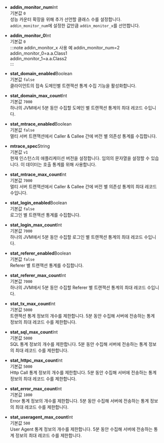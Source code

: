 * **addin_monitor_num**<span class='type'>Int</span><br/>
기본값 `0`<br/>
성능 카운터 확장을 위해 추가 선언할 클래스 수를 설정합니다. `addin_monitor_num`에 설정한 값만큼 `addin_monitor_x`를 선언합니다.

* **addin_monitor_0**<span class='type'>Int</span><br/>
    기본값 `0`<br/>
:::note addin_monitor_x 사용 예
addin_monitor_num=2<br/>
addin_monitor_0=a.a.Class1<br/>
addin_monitor_1=a.a.Class2<br/>
:::

* **stat_domain_enabled**<span class='type'>Boolean</span><br/>
기본값 `false`<br/>
클라이언트의 접속 도메인별 트랜잭션 통계 수집 기능을 활성화합니다.

* **stat_domain_max_count**<span class='type'>Int</span><br/>
기본값 `7000`<br/>
하나의 JVM에서 5분 동안 수집할 도메인 별 트랜잭션 통계의 최대 레코드 수입니다.

* **stat_mtrace_enabled**<span class='type'>Boolean</span><br/>
기본값 `false`<br/>
멀티 서버 트랜잭션에서 Caller & Callee 간에 버전 별 의존성 통계를 수집합니다.

* **mtrace_spec**<span class='type'>String</span><br/>
기본값 `v1`<br/>
현재 인스턴스의 애플리케이션 버전을 설정합니다. 임의의 문자열을 설정할 수 있습니다. 이 데이터는 호출 통계를 위해 사용합니다.

* **stat_mtrace_max_count**<span class='type'>Int</span><br/>
기본값 `7000`<br/>
멀티 서버 트랜잭션에서 Caller & Callee 간에 버전 별 의존성 통계의 최대 레코드 수입니다.

* **stat_login_enabled**<span class='type'>Boolean</span><br/>
기본값 `false`<br/>
로그인 별 트랜잭션 통계를 수집합니다.

* **stat_login_max_count**<span class='type'>Int</span><br/>
기본값 `7000`<br/>
하나의 JVM에서 5분 동안 수집할 로그인 별 트랜잭션 통계의 최대 레코드 수입니다.

* **stat_referer_enabled**<span class='type'>Boolean</span><br/>
기본값 `false`<br/>
Referer 별 트랜잭션 통계를 수집합니다.

* **stat_referer_max_count**<span class='type'>Int</span><br/>
기본값 `7000`<br/>
하나의 JVM에서 5분 동안 수집할 Referer 별 트랜잭션 통계의 최대 레코드 수입니다.

* **stat_tx_max_count**<span class='type'>Int</span><br/>
기본값 `5000`<br/>
트랜잭션 통계 정보의 개수를 제한합니다. 5분 동안 수집해 서버에 전송하는 통계 정보의 최대 레코드 수를 제한합니다.

* **stat_sql_max_count**<span class='type'>Int</span><br/>
기본값 `5000`<br/>
SQL 통계 정보의 개수를 제한합니다. 5분 동안 수집해 서버에 전송하는 통계 정보의 최대 레코드 수를 제한합니다.

* **stat_httpc_max_count**<span class='type'>Int</span><br/>
기본값 `5000`<br/>
Http Call 통계 정보의 개수를 제한합니다. 5분 동안 수집해 서버에 전송하는 통계 정보의 최대 레코드 수를 제한합니다.

* **stat_error_max_count**<span class='type'>Int</span><br/>
기본값 `1000`<br/>
Error 통계 정보의 개수를 제한합니다. 5분 동안 수집해 서버에 전송하는 통계 정보의 최대 레코드 수를 제한합니다.

* **stat_useragent_max_count**<span class='type'>Int</span><br/>
기본값 `500`<br/>
User Agent 통계 정보의 개수를 제한합니다. 5분 동안 수집해 서버에 전송하는 통계 정보의 최대 레코드 수를 제한합니다.